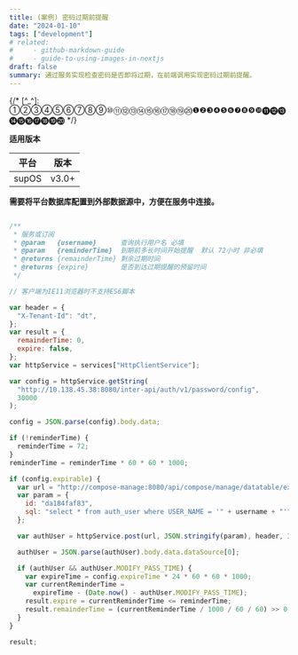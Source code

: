 ```yaml
---
title: (案例) 密码过期前提醒
date: "2024-01-10"
tags: ["development"]
# related:
#     - github-markdown-guide
#     - guide-to-using-images-in-nextjs
draft: false
summary: 通过服务实现检查密码是否即将过期，在前端调用实现密码过期前提醒。
---
```


{/* [^_^]: ①②③④⑤⑥⑦⑧⑨⑩⑪⑫⑬⑭⑮⑯⑰⑱⑲⑳❶❷❸❹❺❻❼❽❾❿⓫⓬⓭⓮⓯⓰⓱⓲⓳⓴ */}

**适用版本**

| 平台  | 版本  |
| ----- | ----- |
| supOS | v3.0+ |

**需要将平台数据库配置到外部数据源中，方便在服务中连接。**

```js

/**
 * 服务或订阅
 * @param   {username}      查询执行用户名 必填
 * @param   {reminderTime}  到期前多长时间开始提醒  默认 72小时 非必填
 * @returns {remainderTime} 剩余过期时间
 * @returns {expire}        是否到达过期提醒的预留时间
 */

// 客户端为IE11浏览器时不支持ES6脚本

var header = {
  "X-Tenant-Id": "dt",
};
var result = {
  remainderTime: 0,
  expire: false,
};
var httpService = services["HttpClientService"];

var config = httpService.getString(
  "http://10.138.45.38:8080/inter-api/auth/v1/password/config",
  30000
);

config = JSON.parse(config).body.data;

if (!reminderTime) {
  reminderTime = 72;
}
reminderTime = reminderTime * 60 * 60 * 1000;

if (config.expirable) {
  var url = "http://compose-manage:8080/api/compose/manage/datatable/exec";
  var param = {
    id: "da184faf83",
    sql: "select * from auth_user where USER_NAME = '" + username + "'",
  };

  var authUser = httpService.post(url, JSON.stringify(param), header, 30000);

  authUser = JSON.parse(authUser).body.data.dataSource[0];

  if (authUser && authUser.MODIFY_PASS_TIME) {
    var expireTime = config.expireTime * 24 * 60 * 60 * 1000;
    var currentReminderTime =
      expireTime - (Date.now() - authUser.MODIFY_PASS_TIME);
    result.expire = currentReminderTime <= reminderTime;
    result.remainderTime = (currentReminderTime / 1000 / 60 / 60) >> 0;
  }
}

result;
```
